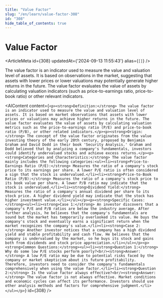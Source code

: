 ```yaml
---
title: "Value Factor"
slug: "/en/learn/value-factor-308"
id: "308"
hide_table_of_contents: true
---
```



# Value Factor

<ArticleMeta id={308} updatedAt={'2024-09-13 11:55:43'} alias={`[]`} />
<div className='border-solid border-b border-t-0 my-4 border-[var(--ifm-color-gray-300)]' />

The value factor is an indicator used to measure the value and valuation level of assets. It is based on observations in the market, suggesting that assets with lower prices or lower valuations may potentially generate higher returns in the future. The value factor evaluates the value of assets by calculating valuation indicators (such as price-to-earnings ratio, price-to-book ratio) or other relevant indicators.

<AIContent content={`<p><strong>Definition:</strong> The value factor is an indicator used to measure the value and valuation level of assets. It is based on market observations that assets with lower prices or valuations may achieve higher returns in the future. The value factor evaluates the value of assets by calculating valuation metrics such as the price-to-earnings ratio (P/E) and price-to-book ratio (P/B), or other related indicators.</p><p><strong>Origin:</strong> The concept of the value factor originates from the value investing theory of the early 20th century, proposed by Benjamin Graham and David Dodd in their book 'Security Analysis.' Graham and Dodd believed that by analyzing a company's fundamentals, investors could identify undervalued stocks and achieve excess returns.</p><p><strong>Categories and Characteristics:</strong> The value factor mainly includes the following categories:<ul><li><strong>Price-to-Earnings Ratio (P/E):</strong> Measures the ratio of a company's stock price to its earnings per share. A lower P/E ratio is often considered a sign that the stock is undervalued.</li><li><strong>Price-to-Book Ratio (P/B):</strong> Measures the ratio of a company's stock price to its book value per share. A lower P/B ratio may indicate that the stock is undervalued.</li><li><strong>Dividend Yield:</strong> Measures the ratio of a company's annual dividend per share to its stock price. A higher dividend yield may indicate that the stock has higher investment value.</li></ul></p><p><strong>Specific Cases:</strong><ul><li><strong>Case 1:</strong> An investor discovers that a company's P/E and P/B ratios are below the industry average. After further analysis, he believes that the company's fundamentals are sound but the market has temporarily overlooked its value. He buys the company's stock and eventually earns a significant return when the market recognizes the company's value.</li><li><strong>Case 2:</strong> Another investor notices that a company has a high dividend yield and stable profitability and cash flow. He believes that the company is undervalued by the market, so he buys its stock and gains both from dividends and stock price appreciation.</li></ul></p><p><strong>Common Questions:</strong><ul><li><strong>Question 1:</strong> Why do some low P/E stocks perform poorly?<br/><strong>Answer:</strong> A low P/E ratio may be due to potential risks faced by the company or market skepticism about its future profitability. Therefore, investors need to consider the company's fundamentals comprehensively when using the value factor.</li><li><strong>Question 2:</strong> Is the value factor always effective?<br/><strong>Answer:</strong> The value factor is not always effective. Market conditions and economic cycles can affect its performance. Investors should use other analysis methods and factors for comprehensive judgment.</li></ul></p>`} id={308} />

